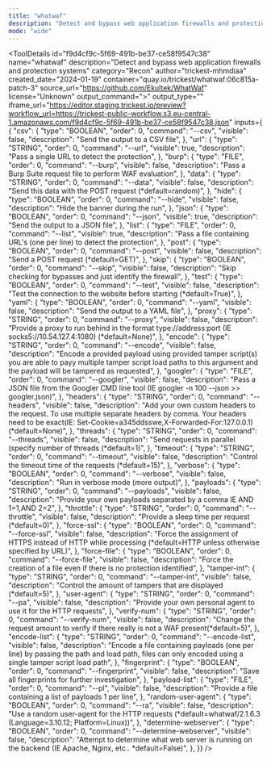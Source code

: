 ```yaml
---
title: "whatwaf"
description: "Detect and bypass web application firewalls and protection systems"
mode: "wide"
---
```



<ToolDetails
  id="f9d4cf9c-5f69-491b-be37-ce58f9547c38"
  name="whatwaf"
  description="Detect and bypass web application firewalls and protection systems"
  category="Recon"
  author="trickest-mhmdiaa"
  created_date="2024-01-19"
  container="quay.io/trickest/whatwaf:06c815a-patch-3"
  source_url="https://github.com/Ekultek/WhatWaf"
  license="Unknown"
  output_command=">"
  output_type=""
  iframe_url="https://editor.staging.trickest.io/preview?workflow_url=https://trickest-public-workflow.s3.eu-central-1.amazonaws.com/f9d4cf9c-5f69-491b-be37-ce58f9547c38.json"
  inputs={ {
  "csv": {
    "type": "BOOLEAN",
    "order": 0,
    "command": "--csv",
    "visible": false,
    "description": "Send the output to a CSV file",
  },
  "url": {
    "type": "STRING",
    "order": 0,
    "command": "--url",
    "visible": true,
    "description": "Pass a single URL to detect the protection",
  },
  "burp": {
    "type": "FILE",
    "order": 0,
    "command": "--burp",
    "visible": false,
    "description": "Pass a Burp Suite request file to perform WAF evaluation",
  },
  "data": {
    "type": "STRING",
    "order": 0,
    "command": "--data",
    "visible": false,
    "description": "Send this data with the POST request (*default=random)",
  },
  "hide": {
    "type": "BOOLEAN",
    "order": 0,
    "command": "--hide",
    "visible": false,
    "description": "Hide the banner during the run",
  },
  "json": {
    "type": "BOOLEAN",
    "order": 0,
    "command": "--json",
    "visible": true,
    "description": "Send the output to a JSON file",
  },
  "list": {
    "type": "FILE",
    "order": 0,
    "command": "--list",
    "visible": true,
    "description": "Pass a file containing URL's (one per line) to detect the protection",
  },
  "post": {
    "type": "BOOLEAN",
    "order": 0,
    "command": "--post",
    "visible": false,
    "description": "Send a POST request (*default=GET)",
  },
  "skip": {
    "type": "BOOLEAN",
    "order": 0,
    "command": "--skip",
    "visible": false,
    "description": "Skip checking for bypasses and just identify the firewall",
  },
  "test": {
    "type": "BOOLEAN",
    "order": 0,
    "command": "--test",
    "visible": false,
    "description": "Test the connection to the website before starting (*default=True)",
  },
  "yaml": {
    "type": "BOOLEAN",
    "order": 0,
    "command": "--yaml",
    "visible": false,
    "description": "Send the output to a YAML file",
  },
  "proxy": {
    "type": "STRING",
    "order": 0,
    "command": "--proxy",
    "visible": false,
    "description": "Provide a proxy to run behind in the format type://address:port (IE socks5://10.54.127.4:1080) (*default=None)",
  },
  "encode": {
    "type": "STRING",
    "order": 0,
    "command": "--encode",
    "visible": false,
    "description": "Encode a provided payload using provided tamper script(s) you are able to payy multiple tamper script load paths to this argument and the payload will be tampered as requested",
  },
  "googler": {
    "type": "FILE",
    "order": 0,
    "command": "--googler",
    "visible": false,
    "description": "Pass a JSON file from the Googler CMD line tool (IE googler -n 100 --json >> googler.json)",
  },
  "headers": {
    "type": "STRING",
    "order": 0,
    "command": "--headers",
    "visible": false,
    "description": "Add your own custom headers to the request. To use multiple separate headers by comma. Your headers need to be exact(IE: Set-Cookie=a345ddsswe,X-Forwarded-For:127.0.0.1) (*default=None)",
  },
  "threads": {
    "type": "STRING",
    "order": 0,
    "command": "--threads",
    "visible": false,
    "description": "Send requests in parallel (specify number of threads (*default=1)",
  },
  "timeout": {
    "type": "STRING",
    "order": 0,
    "command": "--timeout",
    "visible": false,
    "description": "Control the timeout time of the requests (*default=15)",
  },
  "verbose": {
    "type": "BOOLEAN",
    "order": 0,
    "command": "--verbose",
    "visible": false,
    "description": "Run in verbose mode (more output)",
  },
  "payloads": {
    "type": "STRING",
    "order": 0,
    "command": "--payloads",
    "visible": false,
    "description": "Provide your own payloads separated by a comma IE AND 1=1,AND 2=2",
  },
  "throttle": {
    "type": "STRING",
    "order": 0,
    "command": "--throttle",
    "visible": false,
    "description": "Provide a sleep time per request (*default=0)",
  },
  "force-ssl": {
    "type": "BOOLEAN",
    "order": 0,
    "command": "--force-ssl",
    "visible": false,
    "description": "Force the assignment of HTTPS instead of HTTP while processing (*default=HTTP unless otherwise specified by URL)",
  },
  "force-file": {
    "type": "BOOLEAN",
    "order": 0,
    "command": "--force-file",
    "visible": false,
    "description": "Force the creation of a file even if there is no protection identified",
  },
  "tamper-int": {
    "type": "STRING",
    "order": 0,
    "command": "--tamper-int",
    "visible": false,
    "description": "Control the amount of tampers that are displayed (*default=5)",
  },
  "user-agent": {
    "type": "STRING",
    "order": 0,
    "command": "--pa",
    "visible": false,
    "description": "Provide your own personal agent to use it for the HTTP requests",
  },
  "verify-num": {
    "type": "STRING",
    "order": 0,
    "command": "--verify-num",
    "visible": false,
    "description": "Change the request amount to verify if there really is not a WAF present(*default=5)",
  },
  "encode-list": {
    "type": "STRING",
    "order": 0,
    "command": "--encode-list",
    "visible": false,
    "description": "Encode a file containing payloads (one per line) by passing the path and load path, files can only encoded using a single tamper script load path",
  },
  "fingerprint": {
    "type": "BOOLEAN",
    "order": 0,
    "command": "--fingerprint",
    "visible": false,
    "description": "Save all fingerprints for further investigation",
  },
  "payload-list": {
    "type": "FILE",
    "order": 0,
    "command": "--pl",
    "visible": false,
    "description": "Provide a file containing a list of payloads 1 per line",
  },
  "random-user-agent": {
    "type": "BOOLEAN",
    "order": 0,
    "command": "--ra",
    "visible": false,
    "description": "Use a random user-agent for the HTTP requests (*default=whatwaf/2.1.6.3 (Language=3.10.12; Platform=Linux))",
  },
  "determine-webserver": {
    "type": "BOOLEAN",
    "order": 0,
    "command": "--determine-webserver",
    "visible": false,
    "description": "Attempt to determine what web server is running on the backend (IE Apache, Nginx, etc.. *default=False)",
  },
}}
/>